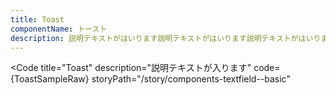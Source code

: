 ```yaml
---
title: Toast
componentName: トースト
description: 説明テキストがはいります説明テキストがはいります説明テキストがはいります説明テキストがはいります説明テキストがはいります説明テキストがはいります説明テキストがはいります説明テキストがはいります
---
```



<Code
  title="Toast"
  description="説明テキストが入ります"
  code={ToastSampleRaw}
  storyPath="/story/components-textfield--basic"
>
  <ToastSample client:load />
</Code>
